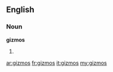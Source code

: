 ==English==
===Noun===
'''gizmos'''
# {{plural of|[[gizmo]]}}

[[ar:gizmos]]
[[fr:gizmos]]
[[it:gizmos]]
[[my:gizmos]]
